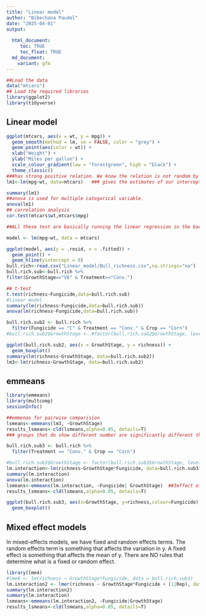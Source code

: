 ```yaml
---
title: "Linear model"
author: "Bibechana Paudel"
date: "2025-04-01"
output:
  
  html_document:
     toc: TRUE
     toc_float: TRUE
  md_document: 
    variant: gfm
---
```


```r
##Load the data 
data("mtcars")
## Load the required libraries
library(ggplot2)
library(tidyverse)
```

## Linear model
```r
ggplot(mtcars, aes(x = wt, y = mpg)) +
  geom_smooth(method = lm, se = FALSE, color = "grey") +
  geom_point(aes(color = wt)) +
  xlab("Weight") + 
  ylab("Miles per gallon") +
  scale_colour_gradient(low = "forestgreen", high = "black") +
  theme_classic()
###has strong positive relation. We know the relation is not random by using the linear model. 
lm1<-lm(mpg~wt, data=mtcars)   ### gives the estimates of our intercept

summary(lm1)
##anova is used for multiple categorical variable. 
anova(lm1)
## correlation analysis 
cor.test(mtcars$wt,mtcars$mpg)

##ALl these test are basically running the linear regression in the background. 
```



```r
model <- lm(mpg~wt, data = mtcars)

ggplot(model, aes(y = .resid, x = .fitted)) +
  geom_point() +
  geom_hline(yintercept = 0)
bull.rich<-read.csv("Linear_model/Bull_richness.csv",na.strings="na")
bull.rich.sub<-bull.rich %>% 
filter(GrowthStage=="V8" & Treatment=="Conv.")

## t-test
t.test(richness~Fungicide,data=bull.rich.sub)
#linear model
summary(lm(richness~Fungicide,data=bull.rich.sub))
anova(lm(richness~Fungicide,data=bull.rich.sub))

```

```r
bull.rich.sub2 <- bull.rich %>%
  filter(Fungicide == "C" & Treatment == "Conv." & Crop == "Corn")
#bull.rich.sub2$GrowthStage <- #factor(bull.rich.sub2$GrowthStage, levels = c("V6", "V8", "V15"))

ggplot(bull.rich.sub2, aes(x = GrowthStage, y = richness)) +
  geom_boxplot()
summary(lm(richness~GrowthStage, data=bull.rich.sub2))
lm3<-lm(richness~GrowthStage, data=bull.rich.sub2)
```
## emmeans
```r
library(emmeans)
library(multcomp)
sessionInfo()

##emmenas for pairwise comparision
lsmeans<-emmeans(lm3, ~GrowthStage)
results_lsmeans<-cld(lsmeans,alpha=0.05, details=T)
### groups that do show different number are significantly different than each other. 
```

```r
bull.rich.sub3 <- bull.rich %>%
  filter(Treatment == "Conv." & Crop == "Corn")

#bull.rich.sub3$GrowthStage <- factor(bull.rich.sub3$GrowthStage, levels = c("V6", "V8", "V15"))
lm.interaction<-lm(richness~GrowthStage*Fungicide, data=bull.rich.sub3)
summary(lm.interaction)
anova(lm.interaction)
lsmeans<-emmeans(lm.interaction, ~Fungicide| GrowthStage)  ##3effect of fungicide on growthstage.
results_lsmeans<-cld(lsmeans,alpha=0.05, details=T)

ggplot(bull.rich.sub3, aes(x=GrowthStage, y=richness,colour=Fungicide))+
  geom_boxplot()
```

## Mixed effect models
In mixed-effects models, we have fixed and random effects terms. The random effects term is something that affects the variation in y. A fixed effect is something that affects the mean of y. There are NO rules that determine what is a fixed or random effect.
```r
library(lme4)
#lme0 <- lm(richness ~ GrowthStage*Fungicide, data = bull.rich.sub3)
lm.interaction2 <- lmer(richness ~ GrowthStage*Fungicide + (1|Rep), data = bull.rich.sub3)   ### Rep is the random variable here. 
summary(lm.interaction2)
summary(lm.interaction)
lsmeans<-emmeans(lm.interaction2, ~Fungicide|GrowthStage)
results_lsmeans<-cld(lsmeans,alpha=0.05, details=T)
```



